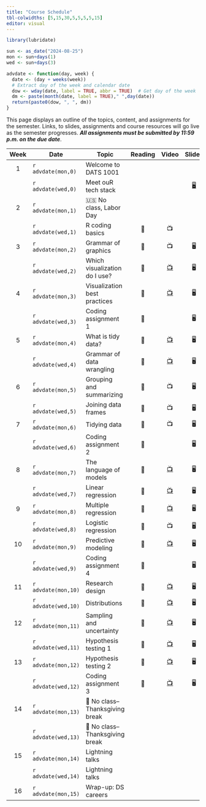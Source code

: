 ```yaml
---
title: "Course Schedule"
tbl-colwidths: [5,15,30,5,5,5,5,15]
editor: visual
---
```


```r
library(lubridate)

sun <- as_date("2024-08-25")
mon <- sun+days(1)
wed <- sun+days(3)

advdate <- function(day, week) {
  date <- (day + weeks(week))
  # Extract day of the week and calendar date
  dow <- wday(date, label = TRUE, abbr = TRUE)  # Get day of the week
  dm <- paste(month(date, label = TRUE)," ",day(date))
  return(paste0(dow, ", ", dm))
}
```

This page displays an outline of the topics, content, and assignments
for the semester. Links, to slides, assignments and course resources
will go live as the semester progresses. ***All assignments must be
submitted by 11:59 p.m. on the due date***.

::: column-screen-inset-right
| Week | Date                | Topic                          | Reading |                       Video                       |                   Slides                    | Assignment |        Due Date         |
|:-------:|---------|---------|:-------:|:-------:|:-------:|:-------:|:-------:|
|  1   | `r advdate(mon,0)`  | Welcome to DATS 1001           |         |                                                   |                                             |            |                         |
|      | `r advdate(wed,0)`  | Meet ouR tech stack            |         |                                                   | [🖥️](slides/week-1.2.qmd "Week 1.2 slides") |            |                         |
|  2   | `r advdate(mon,1)`  | 🇺🇸 No class, Labor Day         |         |                                                   |                                             |            |                         |
|      | `r advdate(wed,1)`  | R coding basics                |   📖    |                        📺                         |                                             |            |                         |
|  3   | `r advdate(mon,2)`  | Grammar of graphics            |   📖    |                        📺                         |                     🖥️                      |            |                         |
|      | `r advdate(wed,2)`  | Which visualization do I use?  |   📖    | [📺](https://www.youtube.com/watch?v=y7ESq_O3Odw) |                     🖥️                      |            |                         |
|  4   | `r advdate(mon,3)`  | Visualization best practices   |   📖    | [📺](https://www.youtube.com/watch?v=y7ESq_O3Odw) |                     🖥️                      |            |                         |
|      | `r advdate(wed,3)`  | Coding assignment 1            |   📖    |                                                   |                     🖥️                      |     🧮     |   `r advdate(sun,4)`    |
|  5   | `r advdate(mon,4)`  | What is tidy data?             |   📖    | [📺](https://www.youtube.com/watch?v=y7ESq_O3Odw) |                     🖥️                      |            |                         |
|      | `r advdate(wed,4)`  | Grammar of data wrangling      |   📖    | [📺](https://www.youtube.com/watch?v=y7ESq_O3Odw) |                     🖥️                      |            |                         |
|  6   | `r advdate(mon,5)`  | Grouping and summarizing       |   📖    |                        📺                         |                     🖥️                      |            |                         |
|      | `r advdate(wed,5)`  | Joining data frames            |   📖    |                        📺                         |                     🖥️                      |            |                         |
|  7   | `r advdate(mon,6)`  | Tidying data                   |   📖    |                        📺                         |                     🖥️                      |            |                         |
|      | `r advdate(wed,6)`  | Coding assignment 2            |   📖    |                                                   |                     🖥️                      |     🧮     |   `r advdate(sun,7)`    |
|  8   | `r advdate(mon,7)`  | The language of models         |   📖    | [📺](https://www.youtube.com/watch?v=y7ESq_O3Odw) |                     🖥️                      |            |                         |
|      | `r advdate(wed,7)`  | Linear regression              |   📖    | [📺](https://www.youtube.com/watch?v=y7ESq_O3Odw) |                     🖥️                      |     ✍️     |   `r advdate(sun,8)`    |
|  9   | `r advdate(mon,8)`  | Multiple regression            |   📖    | [📺](https://www.youtube.com/watch?v=y7ESq_O3Odw) |                     🖥️                      |            |                         |
|      | `r advdate(wed,8)`  | Logistic regression            |   📖    |                        📺                         |                     🖥️                      |            |                         |
|  10  | `r advdate(mon,9)`  | Predictive modeling            |   📖    | [📺](https://www.youtube.com/watch?v=y7ESq_O3Odw) |                     🖥️                      |            |                         |
|      | `r advdate(wed,9)`  | Coding assignment 4            |   📖    |                                                   |                     🖥️                      |     🧮     |   `r advdate(sun,10)`   |
|  11  | `r advdate(mon,10)` | Research design                |   📖    | [📺](https://www.youtube.com/watch?v=y7ESq_O3Odw) |                     🖥️                      |            |                         |
|      | `r advdate(wed,10)` | Distributions                  |   📖    | [📺](https://www.youtube.com/watch?v=y7ESq_O3Odw) |                     🖥️                      |     ✍️     |   `r advdate(sun,11)`   |
|  12  | `r advdate(mon,11)` | Sampling and uncertainty       |   📖    | [📺](https://www.youtube.com/watch?v=y7ESq_O3Odw) |                     🖥️                      |            |                         |
|      | `r advdate(wed,11)` | Hypothesis testing 1           |   📖    | [📺](https://www.youtube.com/watch?v=y7ESq_O3Odw) |                     🖥️                      |            |                         |
|  13  | `r advdate(mon,12)` | Hypothesis testing 2           |   📖    | [📺](https://www.youtube.com/watch?v=y7ESq_O3Odw) |                     🖥️                      |            |                         |
|      | `r advdate(wed,12)` | Coding assignment 3            |   📖    | [📺](https://www.youtube.com/watch?v=y7ESq_O3Odw) |                     🖥️                      |     🧮     |   `r advdate(sun,13)`   |
|  14  | `r advdate(mon,13)` | 🦃 No class–Thanksgiving break |         |                                                   |                                             |            |                         |
|      | `r advdate(wed,13)` | 🦃 No class–Thanksgiving break |         |                                                   |                                             |            |                         |
|  15  | `r advdate(mon,14)` | Lightning talks                |         |                                                   |                                             |            |                         |
|      | `r advdate(wed,14)` | Lightning talks                |         |                                                   |                                             |            |                         |
|  16  | `r advdate(mon,15)` | Wrap-up: DS careers            |         |                                                   |                                             |     ✍️     | Date of scheduled final |
:::

